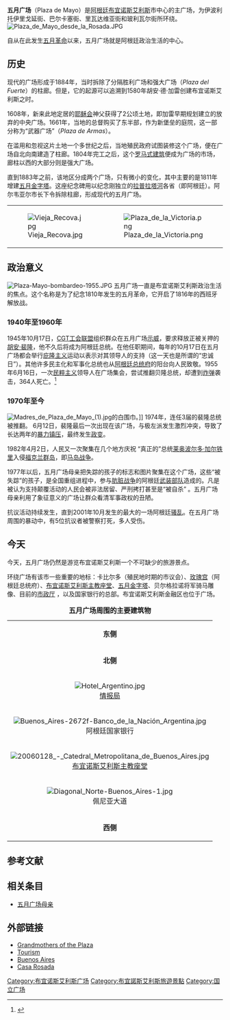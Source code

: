 '''五月广场'''（Plaza de Mayo）是[[阿根廷|阿根廷]][[布宜诺斯艾利斯|布宜诺斯艾利斯]]市中心的主广场，为伊波利托伊里戈延街、巴尔卡塞街、里瓦达维亚街和玻利瓦尔街所环绕。
[[Image:Plaza_de_Mayo_desde_la_Rosada.JPG|thumb]]

自从在此发生[[五月革命|五月革命]]以来，五月广场就是阿根廷政治生活的中心。 

==历史==
现代的广场形成于1884年，当时拆除了分隔胜利广场和强大广场（''Plaza del Fuerte''）的柱廊。但是，它的起源可以追溯到1580年胡安·德·加雷创建布宜诺斯艾利斯之时。 

1608年，新来此地定居的[[耶稣会|耶稣会]]神父获得了2公顷土地，即加雷早期规划建立的放弃的中央广场。1661年，当地的总督购买了东半部，作为新堡垒的庭院，这一部分称为“武器广场”（''Plaza de Armas''）。

在滥用和忽视这片土地一个多世纪之后，当地殖民政府试图装修这个广场，便在广场自北向南建造了柱廊。1804年完工之后，这个[[罗马式建筑|罗马式建筑]]便成为广场的市场，廊柱以西的大部分则是强大广场。

直到1883年之前，该地区分成两个广场，只有微小的变化，其中主要的是1811年增建[[五月金字塔|五月金字塔]]。这座纪念碑用以纪念刚独立的[[拉普拉塔河|拉普拉塔河]]各省（即阿根廷）。阿尔韦亚尔市长下令拆除柱廊，形成现代的五月广场。

<div class="center">
{|
|-
|valign="top"|
[[Image:Vieja_Recova.jpg|thumb]]
|valign="top"|
[[Image:Plaza_de_la_Victoria.png|thumb]]
|valign="top"|
[[Image:La_Catedral_Metropolitana_(Buenos_Aires).jpg|thumb]]
|valign="top"|
[[Image:Nieve.jpg|thumb]]
|valign="top"|
|}
</div>

==政治意义==
[[File:Plaza-Mayo-bombardeo-1955.JPG|thumb]]
五月广场一直是布宜诺斯艾利斯政治生活的焦点。这个名称是为了纪念1810年发生的五月革命，它开启了1816年的西班牙解放战。

===1940年至1960年===
1945年10月17日，[[CGT|CGT]][[工会|工会]][[联盟|联盟]]组织群众在五月广场[[示威|示威]]，要求释放正被关押的[[胡安·裴隆|胡安·裴隆]]，他不久后将成为阿根廷总统。在他任职期间，每年的10月17日在五月广场都会举行[[庇隆主义|庇隆主义]]运动以表示对其领导人的支持（这一天也是所谓的“忠诚日”）。其他许多民主化和军事化总统也从[[阿根廷总统府|阿根廷总统府]]的阳台向人民致敬。1955年6月16日，一次[[民粹主义|民粹主义]]领导人在广场集会，尝试推翻贝隆总统，却遭到[[炸弹|炸弹]]袭击，364人死亡。<ref>{{Cite web |url=http://www.nocturnabsas.com.ar/forum/historia/196716-1955-bombardeo-plaza-de-mayo.html |title=1955年五月广场炸弹袭击案 - Nocturnabsas.com.ar |accessdate=2011-04-09 |archive-date=2009-06-19 |archive-url=https://web.archive.org/web/20090619095405/http://www.nocturnabsas.com.ar/forum/historia/196716-1955-bombardeo-plaza-de-mayo.html |dead-url=no }}</ref>

===1970年至今===
[[File:Madres_de_Plaza_de_Mayo_(1).jpg|thumb]]的白围巾。]]
1974年，连任3届的裴隆总统被推翻。
<!--Years later, in 1974, Perón, then president for the third time, expelled from the Plaza members of the Montoneros, an armed organisation on the far left that had contributed to the aging leader's return from exile the previous year and had since demanded influence within the national government.  不会翻译，请帮忙-->
6月12日，裴隆最后一次出现在该广场，与极左派发生激烈冲突，导致了长达两年的[[暴力|暴力]][[镇压|镇压]]，最终发生[[政变|政变]]。

1982年4月2日，人民又一次聚集在几个地方庆祝 “真正的”总统[[莱奥波尔多·加尔铁里|莱奥波尔多·加尔铁里]]入侵[[福克兰群岛|福克兰群岛]]，即[[马岛战争|马岛战争]]。

1977年以后，五月广场母亲把失踪的孩子的标志和图片聚集在这个广场，这些“被失踪”的孩子，是全国重组进程中，参与[[骯髒戰爭_(阿根廷)|肮脏战争]]的阿根廷[[武装部队|武装部队]]造成的。凡是被认为支持颠覆活动的人民会被非法居留、严刑拷打甚至是“被自杀”<!--原文：murdered in secret-->。五月广场母亲利用了象征意义的广场让群众看清军事政权的丑陋。<!--原文：The Mothers of the Plaza de Mayo took advantage of the symbolic importance of the Plaza to open the public's eyes to what the military regime was doing.-->

抗议活动持续发生，直到2001年10月发生的最大的一场阿根廷[[骚乱|骚乱]]。在五月广场周围的暴动中，有5位抗议者被警察打死，多人受伤。

==今天==
{{Panorama
|image      = File:196 - Buenos Aires - Plaza de Mayo - Janvier 2010.jpg
|fullwidth  = 22,495
|fullheight = 1,300
|caption    = <center>五月广场全景，中间可以看到[[五月金字塔|五月金字塔]]。</center>
|alt        = 广场的天际线
|height     = 200
}}

今天，五月广场仍然是游览布宜诺斯艾利斯一个不可缺少的旅游景点。

环绕广场有该市一些重要的地标：卡比尔多（殖民地时期的市议会）、[[玫瑰宫|玫瑰宫]]（阿根廷总统府）、[[布宜诺斯艾利斯主教座堂|布宜诺斯艾利斯主教座堂]]、[[五月金字塔|五月金字塔]]、贝尔格拉诺将军骑马雕像、目前的[[市政厅|市政厅]] ，以及国家银行的总部。布宜诺斯艾利斯金融区也位于广场。

<center>
{| class="wikitable" border="1"
|+'''五月广场周围的主要建筑物'''
|colspan="5" align=center |'''东侧'''
|-----
| align=center |'''北侧'''
|colspan="3"|
| align=center |'''南侧'''
|----- 
| align=center |[[File:Hotel_Argentino.jpg|center]]<br />[[情报机构|情报局]]
| colspan=3 align=center |[[File:Casa_Rosada_in_Buenos_Aires.jpg|center]]]]<br />[[玫瑰宫|玫瑰宫]]
| align=center |[[File:Ministerio_de_Economia_de_la_Nación_Argentina.jpg|100px]]<br />经济部
|-----
| align=center |[[File:Buenos_Aires-2672f-Banco_de_la_Nación_Argentina.jpg|center]]<br />阿根廷国家银行
| colspan="3" rowspan=2 align=center|[[File:Plaza_de_Mayo_Casa_Rosada_fuentes_pirámide_palmera.jpg|200px]]<br />'''五月广场'''
| align=center |[[File:AFIP_(ex_Banco_Hipotecario).JPG|100px]]<br />联邦公共收入管理局
|-----
| align=center |[[File:20060128_-_Catedral_Metropolitana_de_Buenos_Aires.jpg|center]]<br />[[布宜诺斯艾利斯主教座堂|布宜诺斯艾利斯主教座堂]]
| align=center |[[File:Franco_Argentina_(Buenos_Aires).jpg|100px]]<br />银行
|-----
| align=center |[[File:Diagonal_Norte-Buenos_Aires-1.jpg|center]]<br />佩尼亚大道
|[[File:Jefatura_de_Gobierno-Buenos_Aires.jpg|center]]<br />市政府
|[[File:Buenos_Aires-Avenida_de_Mayo_y_Perú.jpg|center]]<br />[[五月大道|五月大道]]
|[[File:Cabildo-2.jpg|center]]]]<br />卡比尔多
|align=center |[[File:Diagonal_Sur_Buenos_Aires.jpg|100px]]<br />胡里奥罗卡大道
|-----
|colspan="5" align=center |'''西侧'''
|}
</center>

== 参考文献 ==
{{Reflist}}

==相关条目==
*[[五月广场母亲|五月广场母亲]]

==外部链接==
{{Commonscat|Plaza_de_Mayo,_Buenos Aires}}
*[https://web.archive.org/web/20060207000346/http://www.abuelas.org.ar/english/history.htm Grandmothers of the Plaza]
*[https://web.archive.org/web/20080821110231/http://www.inargentinatourism.com.ar/en/capital_federal/index.php  Tourism]
*[http://www.buenosaires.gov.ar/ Buenos Aires]{{WebCite|url=https://www.webcitation.org/6BRwtbAOt?url=http://www.buenosaires.gov.ar/areas/com_social/constitucion/bandera.php?menu_id=11170 |date=20121016053917 |dateformat=iso }}
*[https://web.archive.org/web/20101113081118/http://www.presidencia.gov.ar/ Casa Rosada]

[[Category:布宜诺斯艾利斯广场|Category:布宜诺斯艾利斯广场]]
[[Category:布宜諾斯艾利斯旅遊景點|Category:布宜諾斯艾利斯旅遊景點]]
[[Category:国立广场|Category:国立广场]]

{{coord|34|36|30|S|58|22|19|W|region:AR_type:landmark|display=title}}